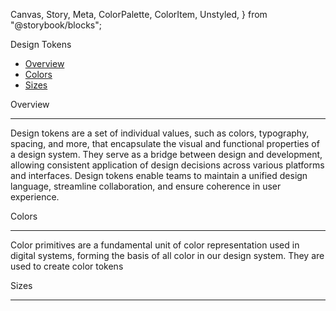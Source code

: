   Canvas,
  Story,
  Meta,
  ColorPalette,
  ColorItem,
  Unstyled,
} from "@storybook/blocks";

<Unstyled>

<PageTitle>Design Tokens</PageTitle>

- [Overview](#overview)
- [Colors](#colors)
- [Sizes](#sizes)

<SectionTitle id="overview">Overview</SectionTitle>

---

Design tokens are a set of individual values, such as colors, typography, spacing, and more, that encapsulate the visual and functional properties of a design system. They serve as a bridge between design and development, allowing consistent application of design decisions across various platforms and interfaces. Design tokens enable teams to maintain a unified design language, streamline collaboration, and ensure coherence in user experience.

<SectionTitle id="colors">Colors</SectionTitle>

---

Color primitives are a fundamental unit of color representation used in
digital systems, forming the basis of all color in our design system. They are
used to create color tokens

<Canvas of={ColorStories.Grey} />
<Canvas of={ColorStories.Red} />
<Canvas of={ColorStories.Blue} />

<SectionTitle id="sizes">Sizes</SectionTitle>

---

<Canvas of={SizeStories.Sizing} />
<Canvas of={SizeStories.Spacing} />

</Unstyled>
